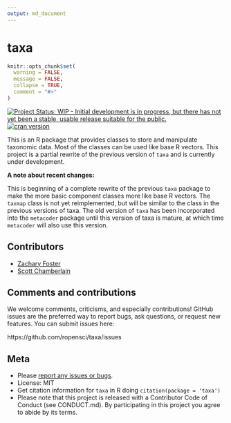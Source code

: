```yaml
---
output: md_document
---
```


taxa
====

```r
knitr::opts_chunk$set(
  warning = FALSE,
  message = FALSE,
  collapse = TRUE,
  comment = "#>"
)
```

[![Project Status: WIP - Initial development is in progress, but there has not yet been a stable, usable release suitable for the public.](http://www.repostatus.org/badges/latest/wip.svg)](https://www.repostatus.org/)
[![cran version](http://www.r-pkg.org/badges/version/taxa)](https://cran.r-project.org/package=taxa)

This is an R package that provides classes to store and manipulate taxonomic data.
Most of the classes can be used like base R vectors.
This project is a partial rewrite of the previous version of `taxa` and is currently under development.

**A note about recent changes:**

This is beginning of a complete rewrite of the previous `taxa` package to make the more basic component classes more like base R vectors.
The `taxmap` class is not yet reimplemented, but will be similar to the class in the previous versions of taxa.
The old version of `taxa` has been incorporated into the `metacoder` package until this version of taxa is mature, at which time `metacoder` will also use this version.

## Contributors

* [Zachary Foster](https://github.com/zachary-foster)
* [Scott Chamberlain](https://github.com/sckott)

## Comments and contributions

We welcome comments, criticisms, and especially contributions!
GitHub issues are the preferred way to report bugs, ask questions, or request new features.
You can submit issues here:

https://github.com/ropensci/taxa/issues

## Meta

* Please [report any issues or bugs](https://github.com/ropensci/taxa/issues).
* License: MIT
* Get citation information for `taxa` in R doing `citation(package = 'taxa')`
* Please note that this project is released with a Contributor Code of Conduct (see CONDUCT.md). By participating in this project you agree to abide by its terms.
